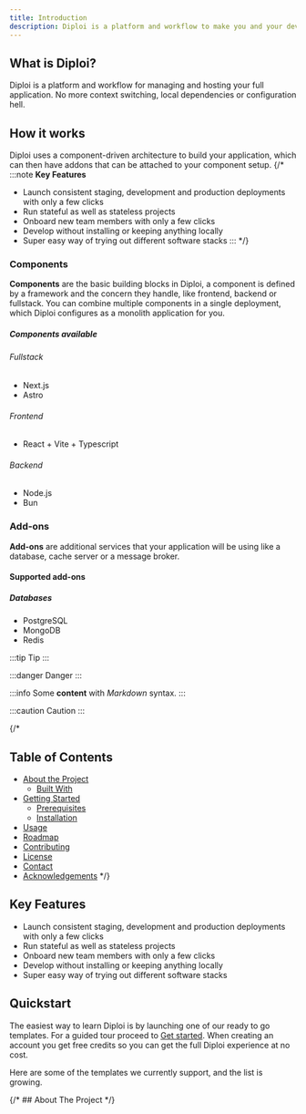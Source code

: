 ```yaml
---
title: Introduction
description: Diploi is a platform and workflow to make you and your development team both happy and efficient.
---
```


## What is Diploi?

Diploi is a platform and workflow for managing and hosting your full application.
No more context switching, local dependencies or configuration hell.


## How it works

Diploi uses a component-driven architecture to build your application, which can then have addons that can be attached to your component setup.
{/* 
:::note
**Key Features**
- Launch consistent staging, development and production deployments with only a few clicks
- Run stateful as well as stateless projects
- Onboard new team members with only a few clicks
- Develop without installing or keeping anything locally
- Super easy way of trying out different software stacks
::: */}

### Components

**Components** are the basic building blocks in Diploi, a component is defined by a framework and the concern they handle, like frontend, backend or fullstack. You can combine multiple components in a single deployment, which Diploi configures as a monolith application for you. 

##### Components available

###### Fullstack
- Next.js
- Astro
###### Frontend
- React + Vite + Typescript
###### Backend
- Node.js
- Bun

### Add-ons

**Add-ons** are additional services that your application will be using like a database, cache server or a message broker.


#### Supported add-ons
##### Databases
- PostgreSQL
- MongoDB
- Redis






:::tip
Tip
:::



:::danger
Danger
:::



:::info
Some **content** with _Markdown_ syntax. 
:::



:::caution
Caution
:::

{/* 
## Table of Contents

* [About the Project](#about-the-project)
  * [Built With](#built-with)
* [Getting Started](#getting-started)
  * [Prerequisites](#prerequisites)
  * [Installation](#installation)
* [Usage](#usage)
* [Roadmap](#roadmap)
* [Contributing](#contributing)
* [License](#license)
* [Contact](#contact)
* [Acknowledgements](#acknowledgements) */}

## Key Features

- Launch consistent staging, development and production deployments with only a few clicks
- Run stateful as well as stateless projects
- Onboard new team members with only a few clicks
- Develop without installing or keeping anything locally
- Super easy way of trying out different software stacks

## Quickstart

The easiest way to learn Diploi is by launching one of our ready to go templates.
For a guided tour proceed to [Get started](/get-started/). When creating an account you get
free credits so you can get the full Diploi experience at no cost.

Here are some of the templates we currently support, and the list is growing.


{/* ## About The Project */}